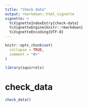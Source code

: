```yaml
---
title: "Check data"
output: rmarkdown::html_vignette
vignette: >
  %\VignetteIndexEntry{check-data}
  %\VignetteEngine{knitr::rmarkdown}
  %\VignetteEncoding{UTF-8}
---
```


```r
knitr::opts_chunk$set(
  collapse = TRUE,
  comment = "#>"
)
```

```r
library(squirrels)
```

<!-- WARNING - This vignette is generated by {fusen} from dev/flat_check_data.Rmd: do not edit by hand -->

# check_data

```r
check_data()
```

